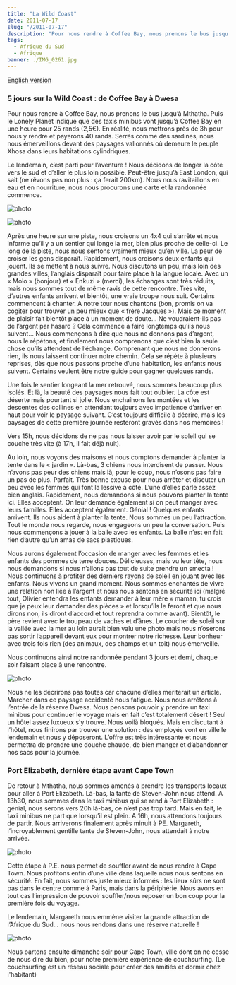 ```yaml
---
title: "La Wild Coast"
date: 2011-07-17
slug: "/2011-07-17"
description: "Pour nous rendre à Coffee Bay, nous prenons le bus jusqu’à Mthatha. Puis le Lonely Planet indique que..."
tags:
  - Afrique du Sud
  - Afrique
banner: ./IMG_0261.jpg
---
```


[English version](/en/2011-07-17)

### 5 jours sur la Wild Coast : de Coffee Bay à Dwesa

Pour nous rendre à Coffee Bay, nous prenons le bus jusqu’à Mthatha. Puis le Lonely Planet indique que des taxis minibus vont jusqu’à Coffee Bay en une heure pour 25 rands (2,5€). En réalité, nous mettrons près de 3h pour nous y rendre et payerons 40 rands. Serrés comme des sardines, nous nous émerveillons devant des paysages vallonnés où demeure le peuple Xhosa dans leurs habitations cylindriques.

Le lendemain, c’est parti pour l’aventure ! Nous décidons de longer la côte vers le sud et d’aller le plus loin possible. Peut-être jusqu’à East London, qui sait (ne rêvons pas non plus : ça ferait 200km). Nous nous ravitaillons en eau et en nourriture, nous nous procurons une carte et la randonnée commence.

![photo](./IMG_0226.jpg)

![photo](./IMG_0249.jpg)

Après une heure sur une piste, nous croisons un 4x4 qui s’arrête et nous informe qu’il y a un sentier qui longe la mer, bien plus proche de celle-ci. Le long de la piste, nous nous sentons vraiment mieux qu’en ville. La peur de croiser les gens disparaît. Rapidement, nous croisons deux enfants qui jouent. Ils se mettent à nous suivre. Nous discutons un peu, mais loin des grandes villes, l’anglais disparaît pour faire place à la langue locale. Avec un « Molo » (bonjour) et « Enkuzi » (merci), les échanges sont très réduits, mais nous sommes tout de même ravis de cette rencontre. Très vite, d’autres enfants arrivent et bientôt, une vraie troupe nous suit. Certains commencent à chanter. A notre tour nous chantons (bon, promis on va cogiter pour trouver un peu mieux que « frère Jacques »). Mais ce moment de plaisir fait bientôt place à un moment de doute… Ne voudraient-ils pas de l’argent par hasard ? Cela commence à faire longtemps qu’ils nous suivent… Nous commençons à dire que nous ne donnons pas d’argent, nous le répétons, et finalement nous comprenons que c’est bien la seule chose qu’ils attendent de l’échange. Comprenant que nous ne donnerons rien, ils nous laissent continuer notre chemin. Cela se répète à plusieurs reprises, dès que nous passons proche d’une habitation, les enfants nous suivent. Certains veulent être notre guide pour gagner quelques rands.

Une fois le sentier longeant la mer retrouvé, nous sommes beaucoup plus isolés. Et là, la beauté des paysages nous fait tout oublier. La côte est déserte mais pourtant si jolie. Nous enchaînons les montées et les descentes des collines en attendant toujours avec impatience d’arriver en haut pour voir le paysage suivant. C’est toujours difficile à décrire, mais les paysages de cette première journée resteront gravés dans nos mémoires !

Vers 15h, nous décidons de ne pas nous laisser avoir par le soleil qui se couche très vite (à 17h, il fait déjà nuit).

Au loin, nous voyons des maisons et nous comptons demander à planter la tente dans le « jardin ». Là-bas, 3 chiens nous interdisent de passer. Nous n’avons pas peur des chiens mais là, pour le coup, nous n’osons pas faire un pas de plus. Parfait. Très bonne excuse pour nous arrêter et discuter un peu avec les femmes qui font la lessive à côté. L’une d’elles parle assez bien anglais. Rapidement, nous demandons si nous pouvons planter la tente ici. Elles acceptent. On leur demande également si on peut manger avec leurs familles. Elles acceptent également. Génial ! Quelques enfants arrivent. Ils nous aident à planter la tente. Nous sommes un peu l’attraction. Tout le monde nous regarde, nous engageons un peu la conversation. Puis nous commençons à jouer à la balle avec les enfants. La balle n’est en fait rien d’autre qu’un amas de sacs plastiques.

Nous aurons également l’occasion de manger avec les femmes et les enfants des pommes de terre douces. Délicieuses, mais vu leur tête, nous nous demandons si nous n’allons pas tout de suite prendre un smecta ! Nous continuons à profiter des derniers rayons de soleil en jouant avec les enfants. Nous vivons un grand moment. Nous sommes enchantés de vivre une relation non liée à l’argent et nous nous sentons en sécurité ici (malgré tout, Olivier entendra les enfants demander à leur mère « maman, tu crois que je peux leur demander des pièces » et lorsqu’ils le feront et que nous dirons non, ils diront d’accord et tout reprendra comme avant). Bientôt, le père revient avec le troupeau de vaches et d’ânes. Le coucher de soleil sur la vallée avec la mer au loin aurait bien valu une photo mais nous n’oserons pas sortir l’appareil devant eux pour montrer notre richesse. Leur bonheur avec trois fois rien (des animaux, des champs et un toit) nous émerveille.

Nous continuons ainsi notre randonnée pendant 3 jours et demi, chaque soir faisant place à une rencontre.

![photo](./IMG_0261.jpg)

Nous ne les décrirons pas toutes car chacune d’elles mériterait un article. Marcher dans ce paysage accidenté nous fatigue. Nous nous arrêtons à l’entrée de la réserve Dwesa. Nous pensons pouvoir y prendre un taxi minibus pour continuer le voyage mais en fait c’est totalement désert ! Seul un hôtel assez luxueux s’y trouve. Nous voilà bloqués. Mais en discutant à l’hôtel, nous finirons par trouver une solution : des employés vont en ville le lendemain et nous y déposeront. L’offre est très intéressante et nous permettra de prendre une douche chaude, de bien manger et d’abandonner nos sacs pour la journée.

### Port Elizabeth, dernière étape avant Cape Town

De retour à Mthatha, nous sommes amenés à prendre les transports locaux pour aller à Port Elizabeth. Là-bas, la tante de Steven-John nous attend. A 13h30, nous sommes dans le taxi minibus qui se rend à Port Elizabeth : génial, nous serons vers 20h là-bas, ce n’est pas trop tard. Mais en fait, le taxi minibus ne part que lorsqu’il est plein. A 16h, nous attendons toujours de partir. Nous arriverons finalement après minuit à PE. Margareth, l’incroyablement gentille tante de Steven-John, nous attendait à notre arrivée.

![photo](./IMG_0361.jpg)

Cette étape à P.E. nous permet de souffler avant de nous rendre à Cape Town. Nous profitons enfin d’une ville dans laquelle nous nous sentons en sécurité. En fait, nous sommes juste mieux informés : les lieux sûrs ne sont pas dans le centre comme à Paris, mais dans la périphérie. Nous avons en tout cas l’impression de pouvoir souffler/nous reposer un bon coup pour la première fois du voyage.

Le lendemain, Margareth nous emmène visiter la grande attraction de l’Afrique du Sud… nous nous rendons dans une réserve naturelle !

![photo](./IMG_0401.jpg)

Nous partons ensuite dimanche soir pour Cape Town, ville dont on ne cesse de nous dire du bien, pour notre première expérience de couchsurfing. (Le couchsurfing est un réseau sociale pour créer des amitiés et dormir chez l'habitant)
